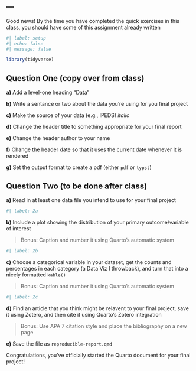 ---
---

Good news! By the time you have completed the quick exercises in this class, you should have some of this assignment already written

```r
#| label: setup
#| echo: false
#| message: false

library(tidyverse)
```

## Question One (copy over from class)

**a)** Add a level-one heading "Data"

**b)** Write a sentance or two about the data you're using for you final project

**c)** Make the source of your data (e.g., IPEDS) _italic_

**d)** Change the header title to something appropriate for your final report

**e)** Change the header author to your name

**f)** Change the header date so that it uses the current date whenever it is rendered

**g)** Set the output format to create a pdf (either `pdf` or `typst`)


## Question Two (to be done after class)

**a)** Read in at least one data file you intend to use for your final project

```r
#| label: 2a


```

**b)** Include a plot showing the distribution of your primary outcome/variable of interest

> Bonus: Caption and number it using Quarto's automatic system

```r
#| label: 2b


```

**c)**  Choose a categorical variable in your dataset, get the counts and percentages in each category (a Data Viz I throwback), and turn that into a nicely formatted `kable()`

> Bonus: Caption and number it using Quarto's automatic system

```r
#| label: 2c


```

**d)** Find an article that you think might be relavent to your final project, save it using Zotero, and then cite it using Quarto's Zotero integration

> Bonus: Use APA 7 citation style and place the bibliography on a new page

**e)** Save the file as `reproducible-report.qmd`

Congratulations, you've officially started the Quarto document for your final project!

```{=html}
<!--
Once complete, turn in the .qmd file (must render successfully) to Canvas by Tuesday 12:00pm following the lesson.
Assignments will be graded before next lesson on Wednesday in line with the grading policy outlined in the syllabus.
-->
```